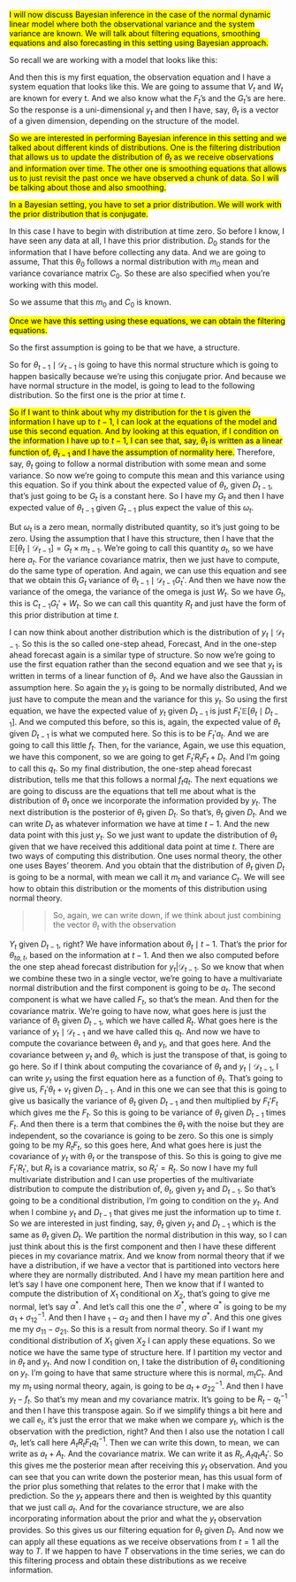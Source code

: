 <!-- transcript of https://www.coursera.org/learn/bayesian-statistics-time-series-analysis/lecture/EILYM/filtering -->


[I will now discuss Bayesian inference in the case of the normal dynamic linear model where both the observational variance and the system variance are known.
We will talk about filtering equations, smoothing equations and also forecasting in this setting using Bayesian approach.]{.mark} 

So recall we are working with a model that looks like this:

And then this is my first equation, the observation equation and I have a system equation that looks like this.
We are going to assume that $V_t$ and $W_t$ are known for every t.
And we also know what the $F_t$'s and the $G_t$'s are here.
So the response is a uni-dimensional $y_t$ and then I have, say, $\theta_t$ is a vector of a given dimension, depending on the structure of the model.

[So we are interested in performing Bayesian inference in this setting and we talked about different kinds of distributions.
One is the filtering distribution that allows us to update the distribution of $\theta_t$ as we receive observations and information over time.
The other one is smoothing equations that allows us to just revisit the past once we have observed a chunk of data.
So I will be talking about those and also smoothing.]{.mark}


[In a Bayesian setting, you have to set a prior distribution.
We will work with the prior distribution that is conjugate.]{.mark}

In this case I have to begin with distribution at time zero.
So before I know, I have seen any data at all, I have this prior distribution.
$D_0$ stands for the information that I have before collecting any data.
And we are going to assume, That this $\theta_0$  follows a normal distribution with $m_0$ mean and variance covariance matrix $C_0$.
So these are also specified when you're working with this model.

So we assume that this $m_0$ and $C_0$ is known.


[Once we have this setting using these equations, we can obtain the filtering equations.]{.mark}


So the first assumption is going to be that we have, a structure.

So for $\theta_{t -1} \mid \mathcal{D}_{t-1}$ is going to have this normal structure which is going to happen basically because we're using this conjugate prior.
And because we have normal structure in the model, is going to lead to the following distribution.
So the first one is the prior at time $t$.

[So if I want to think about why my distribution for the t is given the information I have up to $t-1$, I can look at the equations of the model and use this second equation.
And by looking at this equation, if I condition on the information I have up to $t-1$, I can see that, say, $\theta_t$ is written as a linear function of, $\theta_{t -1}$ and I have the assumption of normality here.]{.mark}
Therefore, say, $\theta_t$ going to follow a normal distribution with some mean and some variance.
So now we're going to compute this mean and this variance using this equation.
So if you think about the expected value of $\theta_t$, given $D_{t -1}$, that's just going to be $G_t$ is a constant here.
So I have my $G_t$ and then I have expected value of $\theta_{t -1}$ given $G_{t -1}$ plus expect the value of this $\omega_t$.


But $\omega_t$ is a zero mean, normally distributed quantity, so it's just going to be zero.
Using the assumption that I have this structure, then I have that the $\mathbb{E}[\theta_t \mid \mathcal{D}_{t -1}] = G_t \times m_{t-1}$.
We're going to call this quantity $a_t$, so we have here $a_t$.
For the variance covariance matrix, then we just have to compute, do the same type of operation.
And again, we can use this equation and see that we obtain this $G_t$
variance of $\theta_{t-1} \mid \mathcal{D}_{t -1} G_t'$.
And then we have now the variance of the omega, the variance of the omega is just $W_t$.
So we have $G_t$, this is $C_{t -1} G_t' + W_t$.
So we can call this quantity $R_t$ and just have the form of this prior distribution at time $t$.


I can now think about another distribution which is the distribution of $y_t \mid \mathcal{D}_{t-1}$.
So this is the so called one-step ahead, Forecast, And in the one-step ahead forecast again is a similar type of structure.
So now we're going to use the first equation rather than the second equation and we see that $y_t$ is written in terms of a linear function of $\theta_t$.
And we have also the Gaussian in assumption here.
So again the $y_t$ is going to be normally distributed, And we just have to compute the mean and the variance for this $y_t$.
So using the first equation, we have the expected value of $y_t$ given $D_{t -1}$ is just $F_t' \mathbb{E}[\theta_t \mid D_{t -1}]$.
And we computed this before, so this is, again, the expected value of $\theta_t$ given $D_{t -1}$ is what we computed here.
So this is to be $F_t' a_t$.
And we are going to call this little $f_t$.
Then, for the variance, Again, we use this equation, we have this component, so we are going to get $F_t' R_t F_t + D_t$.
And I'm going to call this $q_t$.
So my final distribution, the one-step ahead forecast distribution, tells me that this follows a normal $f_t q_t$.
The next equations we are going to discuss are the equations that tell me about what is the distribution of $\theta_t$ once we incorporate the information provided by $y_t$.
The next distribution is the posterior of $\theta_t$ given $D_t$.
So that's, $\theta_t$ given $D_t$.
And we can write $D_t$ as whatever information we have at time $t- 1$.
And the new data point with this just $y_t$.
So we just want to update the distribution of $\theta_t$ given that we have received this additional data point at time $t$.
There are two ways of computing this distribution.
One uses normal theory, the other one uses Bayes' theorem.
And you obtain that the distribution of $\theta_t$ given $D_t$ is going to be a normal, with mean we
call it $m_t$ and variance $C_t$.
We will see how to obtain this distribution or the moments of this distribution using normal theory.

>> So, again, we can write down, if we think about just combining the vector $\theta_t$ with the observation

$Y_t$ given $D_{t -1}$, right? We have information about $\theta_t \mid t-1$.
That's the prior for $\theta_{ta,t}$, based on the information at $t -1$.
And then we also computed before the one step ahead forecast distribution for $y_t| \mathcal{D}_{t -1}$.
So we know that when we combine these two in a single vector, we're going to have a multivariate normal distribution and the first component is going to be $a_t$.
The second component is what we have called $F_t$, so that's the mean.
And then for the covariance matrix.
We're going to have now, what goes here is just the variance of $\theta_t$ given $D_{t -1}$, which we have called $R_t$.
What goes here is the variance of $y_t \mid \mathcal{D}_{t -1}$ and we have called this $q_t$.
And now we have to compute the covariance between $\theta_t$ and $y_t$, and that goes here.
And the covariance between $y_t$ and $\theta_t$, which is just the transpose of that, is going to go here.
So if I think about computing the covariance of $\theta_t$ and $y_t \mid \mathcal{D}_{t -1}$, I can write $y_t$ using the first equation here as a function of $\theta_t$.
That's going to give us, $F_t' \theta_t + v_t$ given $D_{t -1}$.
And in this one we can see that this is going to give us basically the variance of $\theta_t$ given $D_{t -1}$ and then multiplied by $F_t' F_t$ which gives me the $F_t$.
So this is going to be variance of $\theta_t$ given $D_{t -1}$ times $F_t$.
And then there is a term that combines the $\theta_t$ with the noise but they are independent, so the covariance is going to be zero.
So this one is simply going to be my $R_t F_t$, so this goes here, And what goes here is just the covariance of $y_t$ with $\theta_t$ or the transpose of this.
So this is going to give me $F_t' R_t'$, but $R_t$ is a covariance matrix, so $R_t' = R_t$.
So now I have my full multivariate distribution and I can use properties of the multivariate distribution to compute the distribution of, $\theta_t$, given $y_t$ and $D_{t -1}$.
So that's going to be a conditional distribution, I'm going to condition on the $y_t$.
And when I combine $y_t$ and $D_{t -1}$ that gives me just the information up to time $t$.
So we are interested in just finding, say, $\theta_t$ given $y_t$ and $D_{t -1}$ which is the same as $\theta_t$ given $D_t$.
We partition the normal distribution in this way, so I can just think about this is the first component and then I have these different pieces in my covariance matrix.
And we know from normal theory that if we have a distribution, if we have a vector that is partitioned into vectors here where they are normally distributed.
And I have my mean partition here and let's say I have one component here, Then we know that if I wanted to compute the distribution of $X_1$ conditional on $X_2$, that's going to give me normal, let's say $\alpha^*$.
And let's call this one the $\sigma^*$, where $\alpha^*$ is going to be my $\alpha_1 + \sigma_{12}^{-1}$.
And then I have $_1 - \alpha_2$ and then I have my $\sigma^*$.
And this one gives me my $\sigma_{11} - \sigma_{21}$.
So this is a result from normal theory.
So if I want my conditional distribution of $X_1$ given $X_2$ I can apply these equations.
So we notice we have the same type of structure here.
If I partition my vector and in $\theta_t$ and $y_t$.
And now I condition on, I take the distribution of $\theta_t$ conditioning on $y_t$.
I'm going to have that same structure where this is normal, $m_t C_t$.
And my $m_t$ using normal theory, again, is going to be $a_t + \sigma_{22}^{-1}$.
And then I have $y_t - f_t$.
So that's my mean and my covariance matrix.
It's going to be $R_t - q_t^{-1}$ and then I have this transpose again.
So if we simplify things a bit here and we call $e_t$, it's just the error that we make when we compare $y_t$, which is the observation with the prediction, right? And then I also use the notation I call $a_t$, let's call here $A_t R_t F_t q_t^{-1}$.
Then we can write this down, to mean, we can write as $a_t + A_t$.
And the covariance matrix.
We can write it as $R_t, A_t q_t A_t'$.
So this gives me the posterior mean after receiving this $y_t$ observation.
And you can see that you can write down the posterior mean, has this usual form of the prior plus something that relates to the error that I make with the prediction.
So the $y_t$ appears there and then is weighted by this quantity that we just call $a_t$.
And for the covariance structure, we are also incorporating information about the prior and what the $y_t$ observation provides.
So this gives us our filtering equation for $\theta_t$ given $D_t$.
And now we can apply all these equations as we receive observations from $t = 1$ all the way to $T$.
If we happen to have $T$ observations in the time series, we can do this filtering process and obtain these distributions as we receive information.

